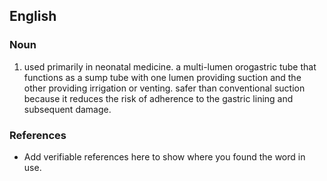 ==English==

===Noun===
{{en-noun}}

# used primarily in neonatal medicine.  a multi-lumen orogastric tube that functions as a sump tube with one lumen providing suction and the other providing irrigation or venting.  safer than conventional suction because it reduces the risk of adherence to the gastric lining and subsequent damage.

===References===
*Add verifiable references here to show where you found the word in use.